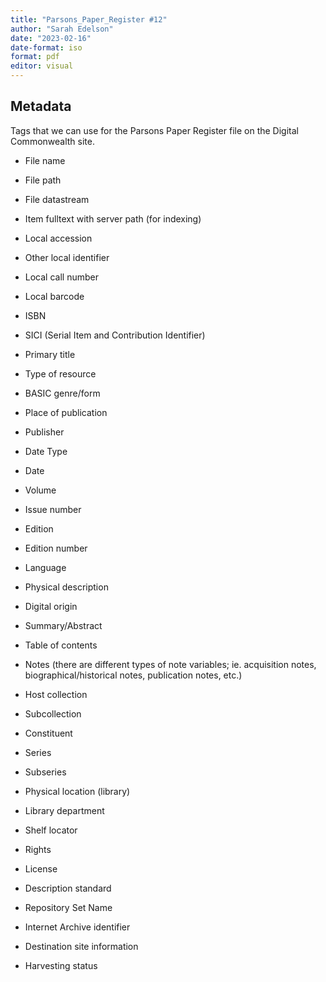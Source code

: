 ```yaml
---
title: "Parsons_Paper_Register #12"
author: "Sarah Edelson"
date: "2023-02-16"
date-format: iso
format: pdf
editor: visual
---
```


## Metadata

Tags that we can use for the Parsons Paper Register file on the Digital Commonwealth site.

-   File name

-   File path

-   File datastream

-   Item fulltext with server path (for indexing)

-   Local accession

-   Other local identifier

-   Local call number

-   Local barcode

-   ISBN

-   SICI (Serial Item and Contribution Identifier)

-   Primary title

-   Type of resource

-   BASIC genre/form

-   Place of publication

-   Publisher

-   Date Type

-   Date

-   Volume

-   Issue number

-   Edition

-   Edition number

-   Language

-   Physical description

-   Digital origin

-   Summary/Abstract

-   Table of contents

-   Notes (there are different types of note variables; ie. acquisition notes, biographical/historical notes, publication notes, etc.)

-   Host collection

-   Subcollection

-   Constituent

-   Series

-   Subseries

-   Physical location (library)

-   Library department

-   Shelf locator

-   Rights

-   License

-   Description standard

-   Repository Set Name

-   Internet Archive identifier

-   Destination site information

-   Harvesting status
